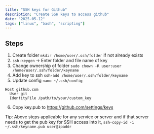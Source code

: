 ```yaml
---
title: "SSH keys for Github"
description: "Create SSH keys to access github"
date: "2025-05-12"
tags: ["linux", "bash", "scripting"]
---
```


## Steps
1. Create folder `mkdir /home/user/.ssh/folder` if not already exists
2. `ssh-keygen` -> Enter folder and file name of key
3. Change ownership of folder `sudo chown -R user:user /home/user/.ssh/folder/keyname`
4. Add key to ssh `ssh-add /home/user/.ssh/folder/keyname`
5. Update config `nano ~/.ssh/config`

```
Host github.com
  User git
  IdentityFile /path/to/your/custom_key
```
6. Copy key.pub to https://github.com/settings/keys

Tip:
Above steps applicable for any service or server and if that server needs to get the pub key for SSH access into it,
`ssh-copy-id -i ~/.ssh/keyname.pub user@ipaddr`
